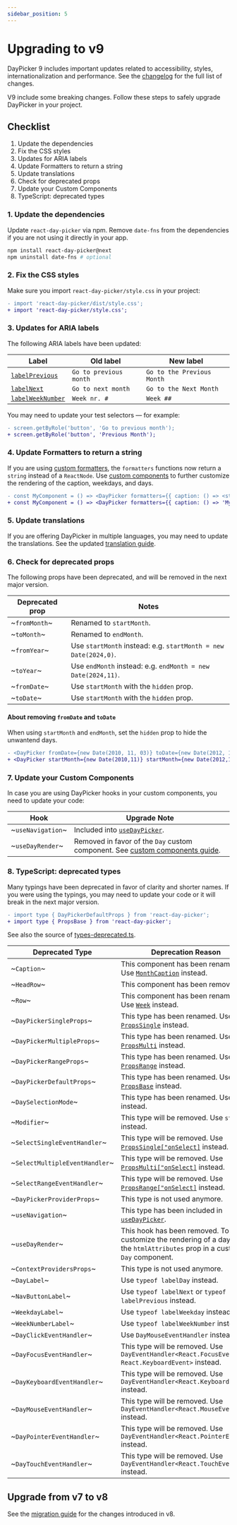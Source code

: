 ```yaml
---
sidebar_position: 5
---
```


# Upgrading to v9

DayPicker 9 includes important updates related to accessibility, styles, internationalization and performance. See the [changelog](./changelog.mdx) for the full list of changes.

V9 include some breaking changes. Follow these steps to safely upgrade DayPicker in your project.

## Checklist

1. Update the dependencies
2. Fix the CSS styles
3. Updates for ARIA labels
4. Update Formatters to return a string
5. Update translations
6. Check for deprecated props
7. Update your Custom Components
8. TypeScript: deprecated types

### 1. Update the dependencies

Update `react-day-picker` via npm. Remove `date-fns` from the dependencies if you are not using it directly in your app.

```bash npm2yarn
npm install react-day-picker@next
npm uninstall date-fns # optional
```

### 2. Fix the CSS styles

Make sure you import `react-day-picker/style.css` in your project:

```diff
- import 'react-day-picker/dist/style.css';
+ import 'react-day-picker/style.css';
```



### 3. Updates for ARIA labels

The following ARIA labels have been updated:

| Label                                                   | Old label              | New label                  |
| ------------------------------------------------------- | ---------------------- | -------------------------- |
| [`labelPrevious`](./api/functions/labelPrevious)        | `Go to previous month` | `Go to the Previous Month` |
| [`labelNext`](./api/functions/labelNext)                | `Go to next month`     | `Go to the Next Month`     |
| [`labelWeekNumber`](./api/functions/labelWeekNumber.md) | `Week nr. #`           | `Week ##`                  |

You may need to update your test selectors — for example:

```diff title="./test.js"
- screen.getByRole('button', 'Go to previous month');
+ screen.getByRole('button', 'Previous Month');
```

### 4. Update Formatters to return a string

If you are using [custom formatters](./docs/localization.mdx#formatters), the `formatters` functions now return a `string` instead of a `ReactNode`.
Use [custom components](./guides/custom-components.mdx) to further customize the rendering of the caption, weekdays, and days.

```diff
- const MyComponent = () => <DayPicker formatters={{ caption: () => <strong>My caption</strong> }} />;
+ const MyComponent = () => <DayPicker formatters={{ caption: () => 'My caption' }} />;
```

### 5. Update translations

If you are offering DayPicker in multiple languages, you may need to update the translations. See the updated [translation guide](https://daypicker.dev/next/docs/translation).

### 6. Check for deprecated props

The following props have been deprecated, and will be removed in the next major version.

| Deprecated prop | Notes                                                           |
| --------------- | --------------------------------------------------------------- |
| ~`fromMonth`~   | Renamed to `startMonth`.                                        |
| ~`toMonth`~     | Renamed to `endMonth`.                                          |
| ~`fromYear`~    | Use `startMonth` instead: e.g. `startMonth = new Date(2024,0)`. |
| ~`toYear`~      | Use `endMonth` instead: e.g. `endMonth = new Date(2024,11)`.    |
| ~`fromDate`~    | Use `startMonth` with the `hidden` prop.                        |
| ~`toDate`~      | Use `startMonth` with the `hidden` prop.                        |

#### About removing `fromDate` and `toDate`

When using `startMonth` and `endMonth`, set the `hidden` prop to hide the unwantend days.

```diff
- <DayPicker fromDate={new Date(2010, 11, 03)} toDate={new Date(2012, 10, 01)} />
+ <DayPicker startMonth={new Date(2010,11)} startMonth={new Date(2012,10)}  hidden={[{ before: new Date(2010, 11, 03)}, { after: new Date(2012, 10, 01) }]} />
```

### 7. Update your Custom Components

In case you are using DayPicker hooks in your custom components, you need to update your code:

| Hook              | Upgrade Note                                                                                                   |
| ----------------- | -------------------------------------------------------------------------------------------------------------- |
| ~`useNavigation`~ | Included into [`useDayPicker`](./api/functions/useDayPicker.md).                                               |
| ~`useDayRender`~  | Removed in favor of the `Day` custom component. See [custom components guide](./guides/custom-components.mdx). |

### 8. TypeScript: deprecated types

Many typings have been deprecated in favor of clarity and shorter names. If you were using the typings, you may need to update your code or it will break in the next major version.

```diff
- import type { DayPickerDefaultProps } from 'react-day-picker';
+ import type { PropsBase } from 'react-day-picker';
```

See also the source of [types-deprecated.ts](https://github.com/gpbl/react-day-picker/blob/next/src/types-deprecated.ts).

| Deprecated Type                | Deprecation Reason                                                                                                          |
| ------------------------------ | --------------------------------------------------------------------------------------------------------------------------- |
| ~`Caption`~                    | This component has been renamed. Use [`MonthCaption`](./api/functions/MonthCaption.md) instead.                             |
| ~`HeadRow`~                    | This component has been removed.                                                                                            |
| ~`Row`~                        | This component has been renamed. Use [`Week`](./api/functions/Week.md) instead.                                             |
| ~`DayPickerSingleProps`~       | This type has been renamed. Use [`PropsSingle`](./api/interfaces/PropsSingle.md) instead.                                   |
| ~`DayPickerMultipleProps`~     | This type has been renamed. Use [`PropsMulti`](./api/interfaces/PropsMulti.md) instead.                                     |
| ~`DayPickerRangeProps`~        | This type has been renamed. Use [`PropsRange`](./api/interfaces/PropsRange.md) instead.                                     |
| ~`DayPickerDefaultProps`~      | This type has been renamed. Use [`PropsBase`](./api/interfaces/PropsBase.md) instead.                                       |
| ~`DaySelectionMode`~           | This type has been renamed. Use [`Mode`](./api/type-aliases/Mode.md) instead.                                               |
| ~`Modifier`~                   | This type will be removed. Use `string` instead.                                                                            |
| ~`SelectSingleEventHandler`~   | This type will be removed. Use [`PropsSingle["onSelect]`](./api/interfaces/PropsSingle.md) instead.                         |
| ~`SelectMultipleEventHandler`~ | This type will be removed. Use [`PropsMulti["onSelect]`](./api/interfaces/PropsMulti.md) instead.                           |
| ~`SelectRangeEventHandler`~    | This type will be removed. Use [`PropsRange["onSelect]`](./api/interfaces/PropsRange.md) instead.                           |
| ~`DayPickerProviderProps`~     | This type is not used anymore.                                                                                              |
| ~`useNavigation`~              | This type has been included in [`useDayPicker`](./api/functions/useDayPicker.md).                                           |
| ~`useDayRender`~               | This hook has been removed. To customize the rendering of a day, use the `htmlAttributes` prop in a custom `Day` component. |
| ~`ContextProvidersProps`~      | This type is not used anymore.                                                                                              |
| ~`DayLabel`~                   | Use `typeof labelDay` instead.                                                                                              |
| ~`NavButtonLabel`~             | Use `typeof labelNext` or `typeof labelPrevious` instead.                                                                   |
| ~`WeekdayLabel`~               | Use `typeof labelWeekday` instead.                                                                                          |
| ~`WeekNumberLabel`~            | Use `typeof labelWeekNumber` instead.                                                                                       |
| ~`DayClickEventHandler`~       | Use `DayMouseEventHandler` instead.                                                                                         |
| ~`DayFocusEventHandler`~       | This type will be removed. Use `DayEventHandler<React.FocusEvent \| React.KeyboardEvent>` instead.                          |
| ~`DayKeyboardEventHandler`~    | This type will be removed. Use `DayEventHandler<React.KeyboardEvent>` instead.                                              |
| ~`DayMouseEventHandler`~       | This type will be removed. Use `DayEventHandler<React.MouseEvent>` instead.                                                 |
| ~`DayPointerEventHandler`~     | This type will be removed. Use `DayEventHandler<React.PointerEvent>` instead.                                               |
| ~`DayTouchEventHandler`~       | This type will be removed. Use `DayEventHandler<React.TouchEvent>` instead.                                                 |

## Upgrade from v7 to v8

See the [migration guide](https://daypicker.dev/upgrading) for the changes introduced in v8.
